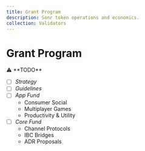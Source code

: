 ```yaml
---
title: Grant Program
description: Sonr token operations and economics.
collection: Validators
---
```


# Grant Program

<aside>
⚠️ **TODO**

- [ ]  *Strategy*
- [ ]  *Guidelines*
- [ ]  *App Fund*
    - Consumer Social
    - Multiplayer Games
    - Productivity & Utility
- [ ]  *Core Fund*
    - Channel Protocols
    - IBC Bridges
    - ADR Proposals
</aside>
